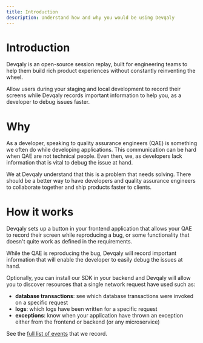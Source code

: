 ```yaml
---
title: Introduction
description: Understand how and why you would be using Devqaly
---
```


# Introduction

Devqaly is an open-source session replay, built for engineering teams to help them build rich product
experiences without constantly reinventing the wheel.

Allow users during your staging and local development to record their screens while Devqaly records important
information to help you, as a developer to debug issues faster.

# Why

As a developer, speaking to quality assurance engineers (QAE) is something we often do while developing applications.
This communication can be hard when QAE are not technical people. Even then, we, as developers lack information that is
vital to debug the issue at hand.

We at Devqaly understand that this is a problem that needs solving. There should be a better way to have developers and
quality assurance engineers to collaborate together and ship products faster to clients.

# How it works

Devqaly sets up a button in your frontend application that allows your QAE to record their screen while reproducing a bug,
or some functionality that doesn't quite work as defined in the requirements.

While the QAE is reproducing the bug, Devqaly will record important information that will enable the developer to easily
debug the issues at hand.

Optionally, you can install our SDK in your backend and Devqaly will allow you to discover resources that a single
network request have used such as:

- **database transactions**: see which database transactions were invoked on a specific request
- **logs**: which logs have been written for a specific request
- **exceptions**: know when your application have thrown an exception either from the frontend or backend (or any microservice)

See the <a href="/essentials/events/introduction/">full list of events</a> that we record.